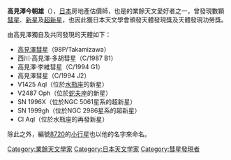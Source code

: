 '''高見澤今朝雄'''（{{bd|1952年}}），[[日本|日本]]房地產估價師，也是的業餘天文愛好者之一，曾發現數顆[[彗星|彗星]]、[[新星|新星]]及[[超新星|超新星]]，也因此獲日本天文學會頒發天體發現獎及天體發現功勞獎。

由高見澤獨自及共同發現的天體如下：

*[[高見澤彗星|高見澤彗星]]（98P/Takamizawa）
*西川·高見澤·多胡彗星（C/1987 B1）
*高見澤·李維彗星（C/1994 G1）
*高見澤彗星（C/1994 J2）
*V1425 Aql（位於[[水瓶座|水瓶座]]的新星）
*V2487 Oph（位於[[蛇夫座|蛇夫座]]的新星）
*SN 1996X（位於NGC 5061星系的超新星）
*SN 1999gh（位於NGC 2986星系的超新星）
*CI Aql（位於水瓶座的再發新星）

除此之外，編號[[小行星8720|8720]]的[[小行星|小行星]]也以他的名字來命名。

{{Japan-scientist-stub}}

[[Category:業餘天文學家|Category:業餘天文學家]]
[[Category:日本天文学家|Category:日本天文学家]]
[[Category:彗星發現者|Category:彗星發現者]]